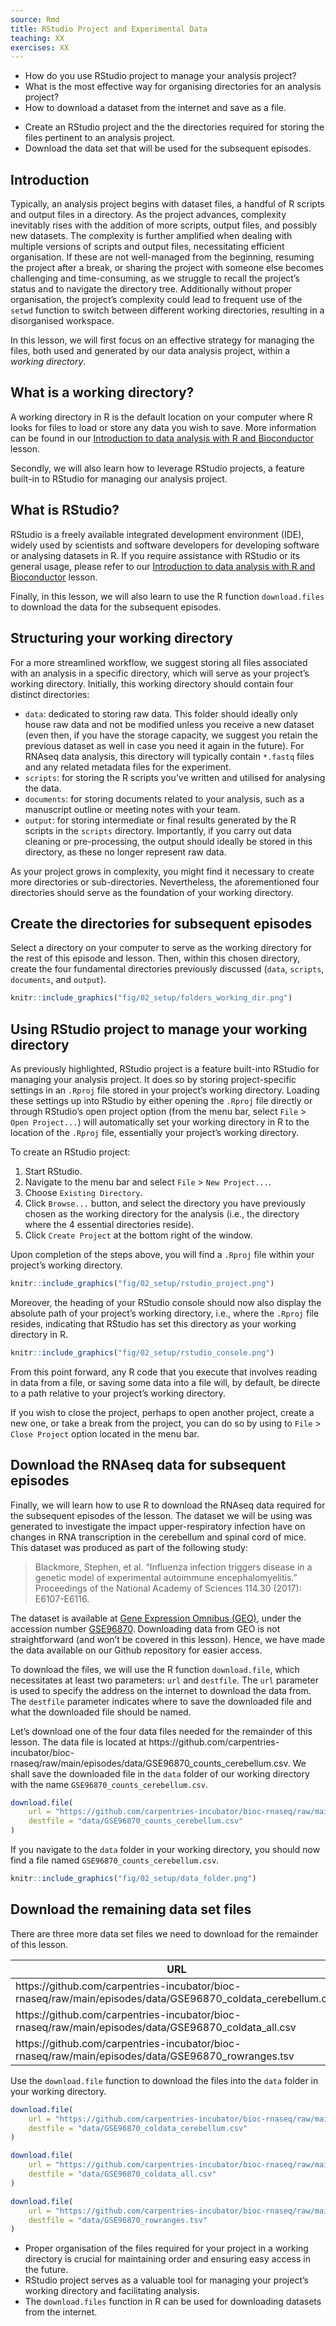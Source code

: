 ```yaml
---
source: Rmd
title: RStudio Project and Experimental Data
teaching: XX
exercises: XX
---
```


:::::::::::::::::::::::::::::::::::::: questions 

- How do you use RStudio project to manage your analysis project?
- What is the most effective way for organising directories for an analysis project?
- How to download a dataset from the internet and save as a file.

::::::::::::::::::::::::::::::::::::::::::::::::

::::::::::::::::::::::::::::::::::::: objectives

- Create an RStudio project and the the directories required for storing the files pertinent to an analysis project.
- Download the data set that will be used for the subsequent episodes.

::::::::::::::::::::::::::::::::::::::::::::::::

## Introduction

Typically, an analysis project begins with dataset files, a handful of R scripts and 
output files in a directory. 
As the project advances, complexity inevitably rises with the addition of more scripts, 
output files, and possibly new datasets. 
The complexity is further amplified when dealing with multiple versions of scripts and output files, 
necessitating efficient organisation.
If these are not well-managed from the beginning, resuming the project after a 
break, or sharing the project with someone else becomes challenging and time-consuming, 
as we struggle to recall the project's status and to navigate the directory tree.
Additionally without proper organisation, the project's complexity could lead to frequent 
use of the `setwd` function to switch between different working directories, 
resulting in a disorganised workspace.

In this lesson, we will first focus on an effective strategy for managing the files, 
both used and generated by our data analysis project, within a *working directory*.

:::::::::::::::::::::::::::::::::::::::  prereq

## What is a working directory?

A working directory in R is the default location on your computer where R looks 
for files to load or store any data you wish to save.
More information can be found in our 
[Introduction to data analysis with R and Bioconductor](https://carpentries-incubator.github.io/bioc-intro/20-r-rstudio.html#the-working-directory)
lesson.

:::::::::::::::::::::::::::::::::::::::

Secondly, we will also learn how to leverage RStudio projects, a feature built-in 
to RStudio for managing our analysis project.

:::::::::::::::::::::::::::::::::::::::  prereq

## What is RStudio?

RStudio is a freely available integrated development environment (IDE), widely used by scientists 
and software developers for developing software or analysing datasets in R.
If you require assistance with RStudio or its general usage, please refer to our
[Introduction to data analysis with R and Bioconductor](https://carpentries-incubator.github.io/bioc-intro/20-r-rstudio.html)
lesson.

:::::::::::::::::::::::::::::::::::::::

Finally, in this lesson, we will also learn to use the R function `download.files` 
to download the data for the subsequent episodes.

## Structuring your working directory

For a more streamlined workflow, we suggest storing all files associated with 
an analysis in a specific directory, which will serve as your project's working directory. 
Initially, this working directory should contain four distinct directories:

* `data`: dedicated to storing raw data. 
This folder should ideally only house raw data and not be modified unless you 
receive a new dataset (even then, if you have the storage capacity, we suggest you retain 
the previous dataset as well in case you need it again in the future). 
For RNAseq data analysis, this directory will typically contain `*.fastq` files 
and any related metadata files for the experiment.
* `scripts`: for storing the R scripts you've written and utilised for analysing the data.
* `documents`: for storing documents related to your analysis, 
such as a manuscript outline or meeting notes with your team.
* `output`: for storing intermediate or final results generated by the R scripts
in the `scripts` directory. 
Importantly, if you carry out data cleaning or pre-processing, the output should 
ideally be stored in this directory, as these no longer represent raw data.

As your project grows in complexity, you might find it necessary to create more 
directories or sub-directories. 
Nevertheless, the aforementioned four directories should serve as the foundation 
of your working directory.

:::::::::::::::::::::::::::::::::::::::  challenge

## Create the directories for subsequent episodes

Select a directory on your computer to serve as the working directory for the rest 
of this episode and lesson. 
Then, within this chosen directory, create the four fundamental directories previously discussed
(`data`, `scripts`, `documents`, and `output`).

::::::::::::::::::::::::::::::::::: solution

```r
knitr::include_graphics("fig/02_setup/folders_working_dir.png")
```

:::::::::::::::::::::::::::::::::::

:::::::::::::::::::::::::::::::::::::::

## Using RStudio project to manage your working directory

As previously highlighted, RStudio project is a feature built-into RStudio for managing your analysis project.
It does so by storing project-specific settings in an `.Rproj` file stored in your project's working directory. 
Loading these settings up into RStudio by either opening the `.Rproj` file directly or through 
RStudio's open project option (from the menu bar, select `File` > `Open Project...`) will 
automatically set your working directory in R to the location of the `.Rproj` file, 
essentially your project's working directory.

To create an RStudio project:

1. Start RStudio.
2. Navigate to the menu bar and select `File` > `New Project...`.
3. Choose `Existing Directory`.
4. Click `Browse...` button, and select the directory you have previously chosen
as the working directory for the analysis (i.e., the directory where the 4 essential
directories reside).
1. Click `Create Project` at the bottom right of the window.

Upon completion of the steps above, you will find a `.Rproj` file within your project's working directory.

```r
knitr::include_graphics("fig/02_setup/rstudio_project.png")
```

Moreover, the heading of your RStudio console should now also display the absolute path of 
your project's working directory, i.e., where the `.Rproj` file resides, indicating that RStudio has set 
this directory as your working directory in R.

```r
knitr::include_graphics("fig/02_setup/rstudio_console.png")
```

From this point forward, any R code that you execute that involves reading in data from a file, or saving
some data into a file will, by default, be directe to a path relative to your project's working directory.

If you wish to close the project, perhaps to open another project, create a new one, or take a break
from the project, you can do so by using to `File` > `Close Project` option located in the menu bar.

## Download the RNAseq data for subsequent episodes

Finally, we will learn how to use R to download the RNAseq data required for the 
subsequent episodes of the lesson. 
The dataset we will be using was generated to investigate the impact upper-respiratory infection 
have on changes in RNA transcription in the cerebellum and spinal cord of mice. 
This dataset was produced as part of the following study:

> Blackmore, Stephen, et al. "Influenza infection triggers disease in a genetic 
> model of experimental autoimmune encephalomyelitis." 
> Proceedings of the National Academy of Sciences 114.30 (2017): E6107-E6116.

The dataset is available at [Gene Expression Omnibus (GEO)](https://www.ncbi.nlm.nih.gov/geo/), 
under the accession number [GSE96870](https://www.ncbi.nlm.nih.gov/geo/query/acc.cgi?acc=GSE96870). 
Downloading data from GEO is not straightforward (and won't be covered in this lesson). 
Hence, we have made the data available on our Github repository for easier access.

To download the files, we will use the R function `download.file`, which necessitates at least 
two parameters: `url` and `destfile`.
The `url` parameter is used to specify the address on the internet to download the data from. 
The `destfile` parameter indicates where to save the downloaded file and what 
the downloaded file should be named.

Let's download one of the four data files needed for the remainder of this lesson. 
The data file is located at https://github.com/carpentries-incubator/bioc-rnaseq/raw/main/episodes/data/GSE96870_counts_cerebellum.csv. 
We shall save the downloaded file in the `data` folder of our working directory with the name `GSE96870_counts_cerebellum.csv`.

```r
download.file(
    url = "https://github.com/carpentries-incubator/bioc-rnaseq/raw/main/episodes/data/GSE96870_counts_cerebellum.csv", 
    destfile = "data/GSE96870_counts_cerebellum.csv"
)
```

If you navigate to the `data` folder in your working directory, you should now find a file named
`GSE96870_counts_cerebellum.csv`.

```r
knitr::include_graphics("fig/02_setup/data_folder.png")
```

:::::::::::::::::::::::::::::::::::::::  challenge

## Download the remaining data set files

There are three more data set files we need to download for the remainder of this lesson.

| URL                                                                                                         | Filename                        |
| ----------------------------------------------------------------------------------------------------------- | ------------------------------- |
| https://github.com/carpentries-incubator/bioc-rnaseq/raw/main/episodes/data/GSE96870_coldata_cerebellum.csv | GSE96870_coldata_cerebellum.csv |
| https://github.com/carpentries-incubator/bioc-rnaseq/raw/main/episodes/data/GSE96870_coldata_all.csv        | GSE96870_coldata_all.csv        |
| https://github.com/carpentries-incubator/bioc-rnaseq/raw/main/episodes/data/GSE96870_rowranges.tsv          | GSE96870_rowranges.tsv          |

Use the `download.file` function to download the files into the `data` folder in your
working directory.

:::::::::::::::::::::::::::::::::::::  solution

```r
download.file(
    url = "https://github.com/carpentries-incubator/bioc-rnaseq/raw/main/episodes/data/GSE96870_coldata_cerebellum.csv", 
    destfile = "data/GSE96870_coldata_cerebellum.csv"
)

download.file(
    url = "https://github.com/carpentries-incubator/bioc-rnaseq/raw/main/episodes/data/GSE96870_coldata_all.csv", 
    destfile = "data/GSE96870_coldata_all.csv"
)

download.file(
    url = "https://github.com/carpentries-incubator/bioc-rnaseq/raw/main/episodes/data/GSE96870_rowranges.tsv", 
    destfile = "data/GSE96870_rowranges.tsv"
)
```

:::::::::::::::::::::::::::::::::::::


:::::::::::::::::::::::::::::::::::::::


::::::::::::::::::::::::::::::::::::: keypoints 

- Proper organisation of the files required for your project in a working directory is crucial for 
maintaining order and ensuring easy access in the future.
- RStudio project serves as a valuable tool for managing your project's working directory and 
facilitating analysis.
- The `download.files` function in R can be used for downloading datasets from the internet.

::::::::::::::::::::::::::::::::::::::::::::::::

